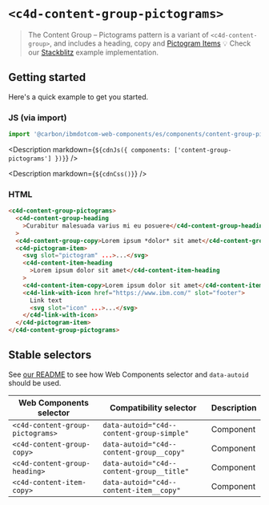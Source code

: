 
# `<c4d-content-group-pictograms>`

> The Content Group – Pictograms pattern is a variant of `<c4d-content-group>`,
> and includes a heading, copy and
> [Pictogram Items](http://www.ibm.com/standards/carbon/web-components/?path=/story/components-pictogram-item--default)
> 💡 Check our
> [Stackblitz](https://stackblitz.com/github/carbon-design-system/carbon-for-ibm-dotcom/tree/main/packages/web-components/examples/stackblitz/components/content-group-pictograms)
> example implementation.

## Getting started

Here's a quick example to get you started.

### JS (via import)

```javascript
import '@carbon/ibmdotcom-web-components/es/components/content-group-pictograms/index.js';
```

<Description
  markdown={`${cdnJs({ components: ['content-group-pictograms'] })}`}
/>

<Description markdown={`${cdnCss()}`} />

### HTML

```html
<c4d-content-group-pictograms>
  <c4d-content-group-heading
    >Curabitur malesuada varius mi eu posuere</c4d-content-group-heading
  >
  <c4d-content-group-copy>Lorem ipsum *dolor* sit amet</c4d-content-group-copy>
  <c4d-pictogram-item>
    <svg slot="pictogram" ...>...</svg>
    <c4d-content-item-heading
      >Lorem ipsum dolor sit amet</c4d-content-item-heading
    >
    <c4d-content-item-copy>Lorem ipsum dolor sit amet</c4d-content-item-copy>
    <c4d-link-with-icon href="https://www.ibm.com/" slot="footer">
      Link text
      <svg slot="icon" ...>...</svg>
    </c4d-link-with-icon>
  </c4d-pictogram-item>
</c4d-content-group-pictograms>
```

## Stable selectors

See
[our README](https://github.com/carbon-design-system/carbon-for-ibm-dotcom/tree/main/packages/web-components#stable-selectors-for-analytics-and-integratione2e-testing-in-web-components)
to see how Web Components selector and `data-autoid` should be used.

| Web Components selector          | Compatibility selector                    | Description |
| -------------------------------- | ----------------------------------------- | ----------- |
| `<c4d-content-group-pictograms>` | `data-autoid="c4d--content-group-simple"` | Component   |
| `<c4d-content-group-copy>`       | `data-autoid="c4d--content-group__copy"`  | Component   |
| `<c4d-content-group-heading>`    | `data-autoid="c4d--content-group__title"` | Component   |
| `<c4d-content-item-copy>`        | `data-autoid="c4d--content-item__copy"`   | Component   |

<Description markdown={contributing} />
